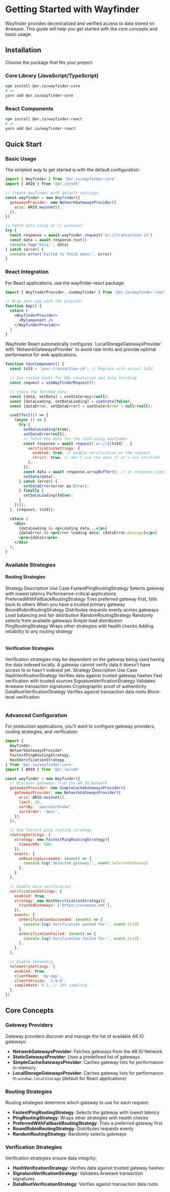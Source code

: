 # Getting Started with Wayfinder

Wayfinder provides decentralized and verified access to data stored on Arweave. This guide will help you get started with the core concepts and basic usage.

## Installation

Choose the package that fits your project:

### Core Library (JavaScript/TypeScript)

```bash
npm install @ar.io/wayfinder-core
# or
yarn add @ar.io/wayfinder-core
```

### React Components

```bash
npm install @ar.io/wayfinder-react
# or
yarn add @ar.io/wayfinder-react
```

## Quick Start

### Basic Usage

The simplest way to get started is with the default configuration:

```javascript
import { Wayfinder } from '@ar.io/wayfinder-core'
import { ARIO } from '@ar.io/sdk'

// Create wayfinder with default settings
const wayfinder = new Wayfinder({
  gatewaysProvider: new NetworkGatewaysProvider({
    ario: ARIO.mainnet(),
  }),
})

// Fetch data using ar:// protocol
try {
  const response = await wayfinder.request('ar://transaction-id')
  const data = await response.text()
  console.log('Data:', data)
} catch (error) {
  console.error('Failed to fetch data:', error)
}
```

### React Integration

For React applications, use the wayfinder-react package:

```jsx
import { WayfinderProvider, useWayfinder } from '@ar.io/wayfinder-react'

// Wrap your app with the provider
function App() {
  return (
    <WayfinderProvider>
      <MyComponent />
    </WayfinderProvider>
  )
}
```

<Tip title="Automatic Configuration">
  Wayfinder React automatically configures `LocalStorageGatewaysProvider` with
  `NetworkGatewaysProvider` to avoid rate limits and provide optimal performance
  for web applications.
</Tip>

```jsx
function YourComponent() {
  const txId = 'your-transaction-id'; // Replace with actual txId

  // Use custom hooks for URL resolution and data fetching
  const request = useWayfinderRequest();

  // store the fetched data
  const [data, setData] = useState<any>(null);
  const [dataLoading, setDataLoading] = useState(false);
  const [dataError, setDataError] = useState<Error | null>(null);

  useEffect(() => {
    (async () => {
      try {
        setDataLoading(true);
        setDataError(null);
        // fetch the data for the txId using wayfinder
        const response = await request(`ar://${txId}`, {
          verificationSettings: {
            enabled: true, // enable verification on the request
            strict: true, // don't use the data if it's not verified
          },
        });
        const data = await response.arrayBuffer(); // or response.json() if you want to parse the data as JSON
        setData(data);
      } catch (error) {
        setDataError(error as Error);
      } finally {
        setDataLoading(false);
      }
    })();
  }, [request, txId]);

  return (
    <div>
      {dataLoading && <p>Loading data...</p>}
      {dataError && <p>Error loading data: {dataError.message}</p>}
      <pre>{data}</pre>
    </div>
  );
}
```


### Available Strategies

#### Routing Strategies

<Table>
  <Table.Head>
    <Table.Row>
      <Table.Header>Strategy</Table.Header>
      <Table.Header>Description</Table.Header>
      <Table.Header>Use Case</Table.Header>
    </Table.Row>
  </Table.Head>
  <Table.Body>
    <Table.Row>
      <Table.Cell>FastestPingRoutingStrategy</Table.Cell>
      <Table.Cell>Selects gateway with lowest latency</Table.Cell>
      <Table.Cell>Performance-critical applications</Table.Cell>
    </Table.Row>
    <Table.Row>
      <Table.Cell>PreferredWithFallbackRoutingStrategy</Table.Cell>
      <Table.Cell>
        Tries preferred gateway first, falls back to others
      </Table.Cell>
      <Table.Cell>When you have a trusted primary gateway</Table.Cell>
    </Table.Row>
    <Table.Row>
      <Table.Cell>RoundRobinRoutingStrategy</Table.Cell>
      <Table.Cell>Distributes requests evenly across gateways</Table.Cell>
      <Table.Cell>Load balancing and fair distribution</Table.Cell>
    </Table.Row>
    <Table.Row>
      <Table.Cell>RandomRoutingStrategy</Table.Cell>
      <Table.Cell>Randomly selects from available gateways</Table.Cell>
      <Table.Cell>Simple load distribution</Table.Cell>
    </Table.Row>
    <Table.Row>
      <Table.Cell>PingRoutingStrategy</Table.Cell>
      <Table.Cell>Wraps other strategies with health checks</Table.Cell>
      <Table.Cell>Adding reliability to any routing strategy</Table.Cell>
    </Table.Row>
  </Table.Body>
</Table>

#### Verification Strategies

<Tip>
  Verification strategies may be dependent on the gateway being used having the
  data indexed locally. A gateway cannot verify data it doesn't have access to
  or hasn't indexed yet.
</Tip>

<Table>
  <Table.Head>
    <Table.Row>
      <Table.Header>Strategy</Table.Header>
      <Table.Header>Description</Table.Header>
      <Table.Header>Use Case</Table.Header>
    </Table.Row>
  </Table.Head>
  <Table.Body>
    <Table.Row>
      <Table.Cell>HashVerificationStrategy</Table.Cell>
      <Table.Cell>Verifies data against trusted gateway hashes</Table.Cell>
      <Table.Cell>Fast verification with trusted sources</Table.Cell>
    </Table.Row>
    <Table.Row>
      <Table.Cell>SignatureVerificationStrategy</Table.Cell>
      <Table.Cell>Validates Arweave transaction signatures</Table.Cell>
      <Table.Cell>Cryptographic proof of authenticity</Table.Cell>
    </Table.Row>
    <Table.Row>
      <Table.Cell>DataRootVerificationStrategy</Table.Cell>
      <Table.Cell>Verifies against transaction data roots</Table.Cell>
      <Table.Cell>Block-level verification</Table.Cell>
    </Table.Row>
  </Table.Body>
</Table>

### Advanced Configuration

For production applications, you'll want to configure gateway providers, routing strategies, and verification:

```javascript
import {
  Wayfinder,
  NetworkGatewaysProvider,
  FastestPingRoutingStrategy,
  HashVerificationStrategy,
} from '@ar.io/wayfinder-core'
import { ARIO } from '@ar.io/sdk'

const wayfinder = new Wayfinder({
  // Discover gateways from the AR.IO Network
  gatewaysProvider: new SimpleCacheGatewaysProvider({
    gatewaysProvider: new NetworkGatewaysProvider({
      ario: ARIO.mainnet(),
      limit: 10,
      sortBy: 'operatorStake',
      sortOrder: 'desc',
    }),
  }),

  // Use fastest ping routing strategy
  routingSettings: {
    strategy: new FastestPingRoutingStrategy({
      timeoutMs: 500,
    }),
    events: {
      onRoutingSucceeded: (event) => {
        console.log('Selected gateway:', event.selectedGateway)
      },
    },
  },

  // Enable data verification
  verificationSettings: {
    enabled: true,
    strategy: new HashVerificationStrategy({
      trustedGateways: ['https://arweave.net'],
    }),
    events: {
      onVerificationSucceeded: (event) => {
        console.log('Verification passed for:', event.txId)
      },
      onVerificationFailed: (event) => {
        console.log('Verification failed for:', event.txId)
      },
    },
  },

  // Enable telemetry
  telemetrySettings: {
    enabled: true,
    clientName: 'my-app',
    clientVersion: '1.0.0',
    sampleRate: 0.1, // 10% sampling
  },
})
````

## Core Concepts

### Gateway Providers

Gateway providers discover and manage the list of available AR.IO gateways:

- **NetworkGatewaysProvider**: Fetches gateways from the AR.IO Network
- **StaticGatewaysProvider**: Uses a predefined list of gateways
- **SimpleCacheGatewaysProvider**: Caches gateway lists for performance in-memory
- **LocalStorageGatewaysProvider**: Caches gateway lists for performance in `window.localStorage` (default for React applications)

### Routing Strategies

Routing strategies determine which gateway to use for each request:

- **FastestPingRoutingStrategy**: Selects the gateway with lowest latency
- **PingRoutingStrategy**: Wraps other strategies with health checks
- **PreferredWithFallbackRoutingStrategy**: Tries a preferred gateway first
- **RoundRobinRoutingStrategy**: Distributes requests evenly
- **RandomRoutingStrategy**: Randomly selects gateways

### Verification Strategies

Verification strategies ensure data integrity:

- **HashVerificationStrategy**: Verifies data against trusted gateway hashes
- **SignatureVerificationStrategy**: Validates Arweave transaction signatures
- **DataRootVerificationStrategy**: Verifies against transaction data roots

